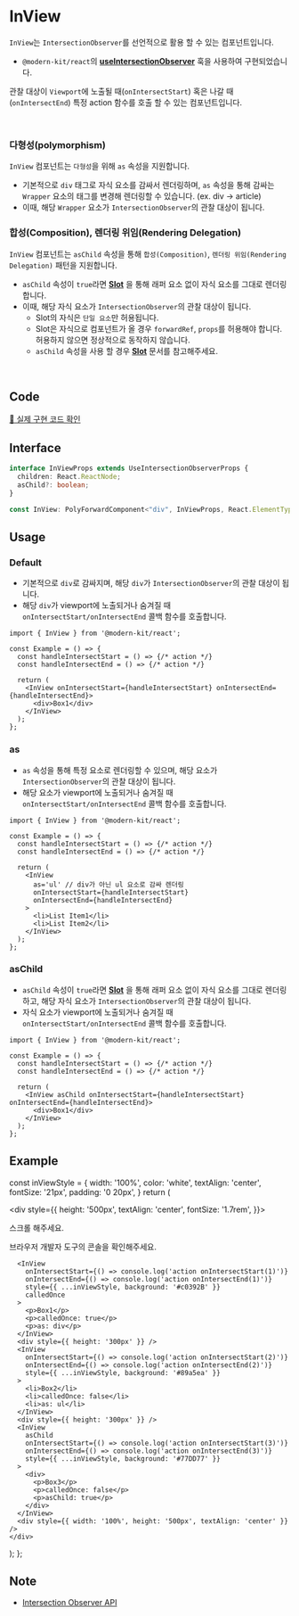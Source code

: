 
# InView

`InView`는 `IntersectionObserver`를 선언적으로 활용 할 수 있는 컴포넌트입니다.

- `@modern-kit/react`의 **[useIntersectionObserver](https://modern-agile-team.github.io/modern-kit/docs/react/hooks/useIntersectionObserver)** 훅을 사용하여 구현되었습니다.

관찰 대상이 `Viewport`에 노출될 때(`onIntersectStart`) 혹은 나갈 때(`onIntersectEnd`) 특정 action 함수를 호출 할 수 있는 컴포넌트입니다.

<br />

### 다형성(polymorphism)
`InView` 컴포넌트는 `다형성`을 위해 `as` 속성을 지원합니다.

- 기본적으로 `div` 태그로 자식 요소를 감싸서 렌더링하며, `as` 속성을 통해 감싸는 `Wrapper` 요소의 태그를 변경해 렌더링할 수 있습니다. (ex. div -> article)
- 이때, 해당 `Wrapper` 요소가 `IntersectionObserver`의 관찰 대상이 됩니다.

### 합성(Composition), 렌더링 위임(Rendering Delegation)
`InView` 컴포넌트는 `asChild` 속성을 통해 `합성(Composition)`, `렌더링 위임(Rendering Delegation)` 패턴을 지원합니다.

- `asChild` 속성이 `true`라면 **[Slot](https://modern-agile-team.github.io/modern-kit/docs/react/components/Slot)** 을 통해 래퍼 요소 없이 자식 요소를 그대로 렌더링합니다. 
- 이때, 해당 자식 요소가 `IntersectionObserver`의 관찰 대상이 됩니다.
  - Slot의 자식은 `단일 요소`만 허용됩니다.
  - Slot은 자식으로 컴포넌트가 올 경우 `forwardRef`, `props`를 허용해야 합니다. 허용하지 않으면 정상적으로 동작하지 않습니다.
  - `asChild` 속성을 사용 할 경우 **[Slot](https://modern-agile-team.github.io/modern-kit/docs/react/components/Slot)** 문서를 참고해주세요.


<br />

## Code
[🔗 실제 구현 코드 확인](https://github.com/modern-agile-team/modern-kit/blob/main/packages/react/src/components/InView/index.tsx)

## Interface
```ts title="typescript"
interface InViewProps extends UseIntersectionObserverProps {
  children: React.ReactNode;
  asChild?: boolean;
}
```
```ts title="typescript"
const InView: PolyForwardComponent<"div", InViewProps, React.ElementType>
```

## Usage
### Default
- 기본적으로 `div`로 감싸지며, 해당 `div`가 `IntersectionObserver`의 관찰 대상이 됩니다.
- 해당 `div`가 viewport에 노출되거나 숨겨질 때 `onIntersectStart/onIntersectEnd` 콜백 함수를 호출합니다.
```tsx title="typescript"
import { InView } from '@modern-kit/react';

const Example = () => {
  const handleIntersectStart = () => {/* action */}
  const handleIntersectEnd = () => {/* action */}

  return (
    <InView onIntersectStart={handleIntersectStart} onIntersectEnd={handleIntersectEnd}>
      <div>Box1</div>
    </InView>
  );
}; 
```

### as
- `as` 속성을 통해 특정 요소로 렌더링할 수 있으며, 해당 요소가 `IntersectionObserver`의 관찰 대상이 됩니다.
- 해당 요소가 viewport에 노출되거나 숨겨질 때 `onIntersectStart/onIntersectEnd` 콜백 함수를 호출합니다.
```tsx title="typescript"
import { InView } from '@modern-kit/react';

const Example = () => {
  const handleIntersectStart = () => {/* action */}
  const handleIntersectEnd = () => {/* action */}

  return (
    <InView
      as='ul' // div가 아닌 ul 요소로 감싸 렌더링
      onIntersectStart={handleIntersectStart}
      onIntersectEnd={handleIntersectEnd}
    >
      <li>List Item1</li>
      <li>List Item2</li> 
    </InView>
  );
}; 
```

### asChild
- `asChild` 속성이 `true`라면 **[Slot](https://modern-agile-team.github.io/modern-kit/docs/react/components/Slot)** 을 통해 래퍼 요소 없이 자식 요소를 그대로 렌더링하고, 해당 자식 요소가 `IntersectionObserver`의 관찰 대상이 됩니다.
- 자식 요소가 viewport에 노출되거나 숨겨질 때 `onIntersectStart/onIntersectEnd` 콜백 함수를 호출합니다.
```tsx title="typescript"
import { InView } from '@modern-kit/react';

const Example = () => {
  const handleIntersectStart = () => {/* action */}
  const handleIntersectEnd = () => {/* action */}

  return (
    <InView asChild onIntersectStart={handleIntersectStart} onIntersectEnd={handleIntersectEnd}>
      <div>Box1</div>
    </InView>
  );
}; 
```

## Example

  const inViewStyle = {
    width: '100%',
    color: 'white',
    textAlign: 'center',
    fontSize: '21px',
    padding: '0 20px',
  }
  return (
    <div>
      <div
        style={{
          height: '500px',
          textAlign: 'center',
          fontSize: '1.7rem',
        }}>
        <p>스크롤 해주세요.</p>
        <p>브라우저 개발자 도구의 콘솔을 확인해주세요.</p>
      </div>

      <InView
        onIntersectStart={() => console.log('action onIntersectStart(1)')}
        onIntersectEnd={() => console.log('action onIntersectEnd(1)')}
        style={{ ...inViewStyle, background: '#c0392B' }}
        calledOnce
      >
        <p>Box1</p>
        <p>calledOnce: true</p>
        <p>as: div</p>
      </InView>
      <div style={{ height: '300px' }} />
      <InView
        onIntersectStart={() => console.log('action onIntersectStart(2)')}
        onIntersectEnd={() => console.log('action onIntersectEnd(2)')}
        style={{ ...inViewStyle, background: '#89a5ea' }}
      >
        <li>Box2</li>
        <li>calledOnce: false</li>
        <li>as: ul</li>
      </InView>
      <div style={{ height: '300px' }} />
      <InView
        asChild
        onIntersectStart={() => console.log('action onIntersectStart(3)')}
        onIntersectEnd={() => console.log('action onIntersectEnd(3)')}
        style={{ ...inViewStyle, background: '#77DD77' }}
      >
        <div>
          <p>Box3</p>
          <p>calledOnce: false</p>
          <p>asChild: true</p>
        </div>
      </InView>
      <div style={{ width: '100%', height: '500px', textAlign: 'center' }} />
    </div>
  );
};

<Example />

## Note
- [Intersection Observer API](https://developer.mozilla.org/ko/docs/Web/API/IntersectionObserver)